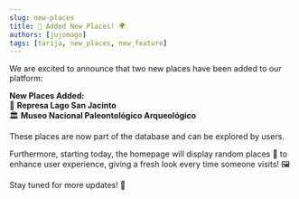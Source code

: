 ```yaml
---
slug: new-places
title: 🎉 Added New Places! 🌍
authors: [jujomago]
tags: [tarija, new_places, new_feature]
---
```


We are excited to announce that two new places have been added to our platform:

**New Places Added:**  
📍 **Represa Lago San Jacinto**  
🏛️ **Museo Nacional Paleontológico Arqueológico**

These places are now part of the database and can be explored by users.

Furthermore, starting today, the homepage will display random places 🎲 to enhance user experience, giving a fresh look every time someone visits! 🖼️

Stay tuned for more updates! 🚀
